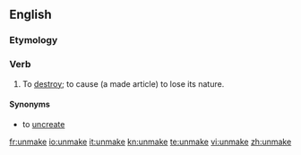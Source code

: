 ==English==

===Etymology===
{{prefix|un|make}}

===Verb===
{{en-verb|unmakes|unmaking|unmade|unmade}}

# {{transitive|euphemistic}} To [[destroy]]; to cause (a made article) to lose its nature.

====Synonyms====
* {{qualifier|euphemistic}} to [[uncreate]]

[[fr:unmake]]
[[io:unmake]]
[[it:unmake]]
[[kn:unmake]]
[[te:unmake]]
[[vi:unmake]]
[[zh:unmake]]